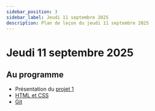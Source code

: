```yaml
---
sidebar_position: 3
sidebar_label: Jeudi 11 septembre 2025
description: Plan de leçon du jeudi 11 septembre 2025
---
```


# Jeudi 11 septembre 2025

## Au programme

- Présentation du [projet 1](../evaluations/projet_1.mdx)
- [HTML et CSS](../notes_de_cours/theme_1/html_css.mdx)
- [Git](https://archambaultv-prof.github.io/git/)
